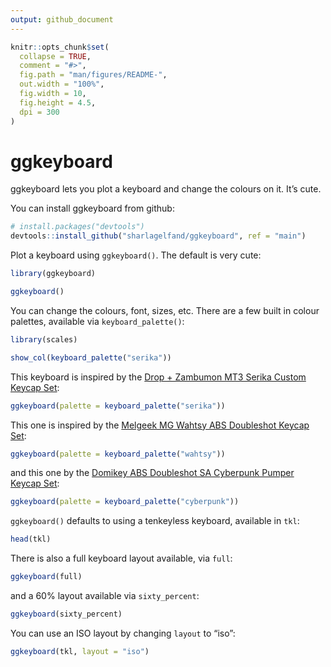 ```yaml
---
output: github_document
---
```


<!-- README.md is generated from README.Rmd. Please edit that file -->

```r
knitr::opts_chunk$set(
  collapse = TRUE,
  comment = "#>",
  fig.path = "man/figures/README-",
  out.width = "100%", 
  fig.width = 10, 
  fig.height = 4.5,
  dpi = 300
)
```

# ggkeyboard

ggkeyboard lets you plot a keyboard and change the colours on it. It's cute.

You can install ggkeyboard from github:

``` r 
# install.packages("devtools")
devtools::install_github("sharlagelfand/ggkeyboard", ref = "main")
```

Plot a keyboard using `ggkeyboard()`. The default is very cute:

```r
library(ggkeyboard)

ggkeyboard()
```

You can change the colours, font, sizes, etc. There are a few built in colour palettes, available via `keyboard_palette()`:

```r
library(scales)

show_col(keyboard_palette("serika"))
```

This keyboard is inspired by the [Drop + Zambumon MT3 Serika Custom Keycap Set](https://drop.com/buy/drop-zambumon-mt3-serika-custom-keycap-set):

```r
ggkeyboard(palette = keyboard_palette("serika"))
```

This one is inspired by the [Melgeek MG Wahtsy ABS Doubleshot Keycap Set](https://drop.com/buy/melgeek-mg-wahtsy-abs-doubleshot-keycap-set):

```r
ggkeyboard(palette = keyboard_palette("wahtsy"))
```

and this one by the [Domikey ABS Doubleshot SA Cyberpunk Pumper Keycap Set](https://drop.com/buy/domikey-abs-doubleshot-sa-cyberpunk-pumper-keycap-set):

```r
ggkeyboard(palette = keyboard_palette("cyberpunk"))
```

`ggkeyboard()` defaults to using a tenkeyless keyboard, available in `tkl`:

```r
head(tkl)
```

There is also a full keyboard layout available, via `full`:

```r
ggkeyboard(full)
```

and a 60% layout available via `sixty_percent`:

```r
ggkeyboard(sixty_percent)
```

You can use an ISO layout by changing `layout` to "iso":

```r
ggkeyboard(tkl, layout = "iso")
```

